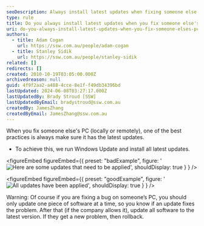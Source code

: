 ```yaml
---
seoDescription: Always install latest updates when fixing someone else's PC to ensure security and stability, whether done locally or remotely.
type: rule
title: Do you always install latest updates when you fix someone else's PC?
uri: do-you-always-install-latest-updates-when-you-fix-someone-elses-pc
authors:
  - title: Adam Cogan
    url: https://ssw.com.au/people/adam-cogan
  - title: Stanley Sidik
    url: https://ssw.com.au/people/stanley-sidik
related: []
redirects: []
created: 2010-10-19T03:05:00.000Z
archivedreason: null
guid: 4f9f2aa2-a488-4cce-8e1f-f49db34396bd
lastUpdated: 2024-06-08T03:27:17.000Z
lastUpdatedBy: Brady Stroud [SSW]
lastUpdatedByEmail: bradystroud@ssw.com.au
createdBy: JamesZhang
createdByEmail: JamesZhang@ssw.com.au
---
```


When you fix someone else's PC (locally or remotely), one of the best practices is always make sure it has the latest updates.
- To achieve this, we run Windows Update and install all latest updates.

<figureEmbed figureEmbed={{
  preset: "badExample",
  figure: '![Here are some updates that need to be applied](/uploads/rules/do-you-always-install-latest-updates-when-you-fix-someone-elses-pc/2021-04-20_11-50-38.png)',
  shouldDisplay: true
} } />


<figureEmbed figureEmbed={{
  preset: "goodExample",
  figure: '![All updates have been applied](/uploads/rules/do-you-always-install-latest-updates-when-you-fix-someone-elses-pc/Windows-updates-settings.png)',
  shouldDisplay: true
} } />


Warning: Of course if you are fixing a bug on someone’s PC, you should only update one piece of software at a time, so you know if an update fixes the problem. After that (if the company allows it), update all software to the latest version. If they get a new problem, then rollback.
